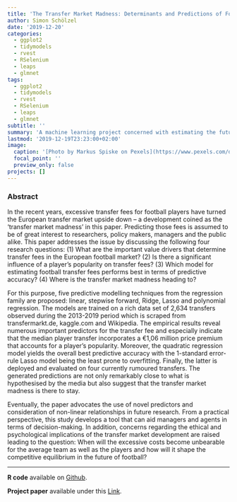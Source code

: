 ```yaml
---
title: 'The Transfer Market Madness: Determinants and Predictions of Football Player Transfer Fees'
author: Simon Schölzel
date: '2019-12-20'
categories:
  - ggplot2
  - tidymodels
  - rvest
  - RSelenium
  - leaps
  - glmnet
tags:
  - ggplot2
  - tidymodels
  - rvest
  - RSelenium
  - leaps
  - glmnet
subtitle: ''
summary: 'A machine learning project concerned with estimating the future transfer fees of European football players realized in R.'
lastmod: '2019-12-19T23:23:00+02:00'
image:
  caption: '[Photo by Markus Spiske on Pexels](https://www.pexels.com/de-de/foto/himmel-sonnenuntergang-feld-sonnenaufgang-114296/)'
  focal_point: ''
  preview_only: false
projects: []
---
```


### Abstract

In the recent years, excessive transfer fees for football players have turned the European transfer market upside down – a development coined as the ‘transfer market madness’ in this paper. Predicting those fees is assumed to be of great interest to researchers, policy makers, managers and the public alike. This paper addresses the issue by discussing the following four research questions: (1) What are the important value drivers that determine transfer fees in the European football market? (2) Is there a significant influence of a player’s popularity on transfer fees? (3) Which model for estimating football transfer fees performs best in terms of predictive accuracy? (4) Where is the transfer market madness heading to?

For this purpose, five predictive modelling techniques from the regression family are proposed: linear, stepwise forward, Ridge, Lasso and polynomial regression. The models are trained on a rich data set of 2,634 transfers observed during the 2013-2019 period which is scraped from transfermarkt.de, kaggle.com and Wikipedia. The empirical results reveal numerous important predictors for the transfer fee and especially indicate that the median player transfer incorporates a €1,06 million price premium that accounts for a player’s popularity. Moreover, the quadratic regression model yields the overall best predictive accuracy with the 1-standard error-rule Lasso model being the least prone to overfitting. Finally, the latter is deployed and evaluated on four currently rumoured transfers. The generated predictions are not only remarkably close to what is hypothesised by the media but also suggest that the transfer market madness is there to stay.

Eventually, the paper advocates the use of novel predictors and consideration of non-linear relationships in future research. From a practical perspective, this study develops a tool that can aid managers and agents in terms of decision-making. In addition, concerns regarding the ethical and psychological implications of the transfer market development are raised leading to the question: When will the excessive costs become unbearable for the average team as well as the players and how will it shape the competitive equilibrium in the future of football?

__________

**R code** available on [Github](https://github.com/simonschoe/project_player_transfers).

**Project paper** available under this [Link](https://simonschoelzel.rbind.io/files/football-player-transfers.pdf).
